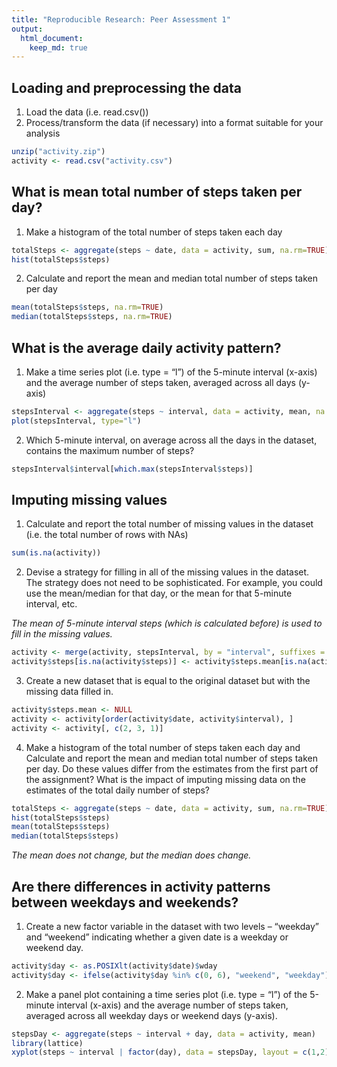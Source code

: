 ```yaml
---
title: "Reproducible Research: Peer Assessment 1"
output: 
  html_document:
    keep_md: true
---
```



## Loading and preprocessing the data
1. Load the data (i.e. read.csv())
2. Process/transform the data (if necessary) into a format suitable for your analysis

```r
unzip("activity.zip")
activity <- read.csv("activity.csv")
```

## What is mean total number of steps taken per day?
1. Make a histogram of the total number of steps taken each day
```r
totalSteps <- aggregate(steps ~ date, data = activity, sum, na.rm=TRUE)
hist(totalSteps$steps)
```

2. Calculate and report the mean and median total number of steps taken per day
```r
mean(totalSteps$steps, na.rm=TRUE)
median(totalSteps$steps, na.rm=TRUE)
```

## What is the average daily activity pattern?
1. Make a time series plot (i.e. type = "l") of the 5-minute interval (x-axis) and the average number of steps taken, averaged across all days (y-axis)
```r
stepsInterval <- aggregate(steps ~ interval, data = activity, mean, na.rm = TRUE)
plot(stepsInterval, type="l")
```

2. Which 5-minute interval, on average across all the days in the dataset, contains the maximum number of steps?
```r
stepsInterval$interval[which.max(stepsInterval$steps)]
```

## Imputing missing values
1. Calculate and report the total number of missing values in the dataset (i.e. the total number of rows with NAs)
```r
sum(is.na(activity))
```

2. Devise a strategy for filling in all of the missing values in the dataset. The strategy does not need to be sophisticated. For example, you could use the mean/median for that day, or the mean for that 5-minute interval, etc.

*The mean of 5-minute interval steps (which is calculated before) is used to fill in the missing values.*
```r
activity <- merge(activity, stepsInterval, by = "interval", suffixes = c("", ".mean"))
activity$steps[is.na(activity$steps)] <- activity$steps.mean[is.na(activity$steps)]
```

3. Create a new dataset that is equal to the original dataset but with the missing data filled in.
```r
activity$steps.mean <- NULL
activity <- activity[order(activity$date, activity$interval), ]
activity <- activity[, c(2, 3, 1)]
```

4. Make a histogram of the total number of steps taken each day and Calculate and report the mean and median total number of steps taken per day. Do these values differ from the estimates from the first part of the assignment? What is the impact of imputing missing data on the estimates of the total daily number of steps?
```r
totalSteps <- aggregate(steps ~ date, data = activity, sum, na.rm=TRUE)
hist(totalSteps$steps)
mean(totalSteps$steps)
median(totalSteps$steps)
```
*The mean does not change, but the median does change.*

## Are there differences in activity patterns between weekdays and weekends?
1. Create a new factor variable in the dataset with two levels -- "weekday" and "weekend" indicating whether a given date is a weekday or weekend day.
```r
activity$day <- as.POSIXlt(activity$date)$wday
activity$day <- ifelse(activity$day %in% c(0, 6), "weekend", "weekday")
```

2. Make a panel plot containing a time series plot (i.e. type = "l") of the 5-minute interval (x-axis) and the average number of steps taken, averaged across all weekday days or weekend days (y-axis).
```r
stepsDay <- aggregate(steps ~ interval + day, data = activity, mean)
library(lattice)
xyplot(steps ~ interval | factor(day), data = stepsDay, layout = c(1,2), type="l", ylab = "Number of steps")
```